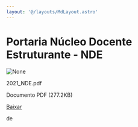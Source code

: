 ```yaml
---
layout: '@/layouts/MdLayout.astro'
---
```






Portaria Núcleo Docente Estruturante - NDE
==========================================









<Image src="https://arapiraca.ufal.br/graduacao/ciencia-da-computacao/documentos/portarias/portaria-nucleo-docente-estruturante-nde/%2b%2bplone%2b%2bufalprofile/imgs/file-icon.png" alt="None" inferSize />

 2021\_NDE.pdf  

 Documento PDF
 (277.2KB)
 

[Baixar](%40%40download/file/2021_NDE.pdf)























 de 












